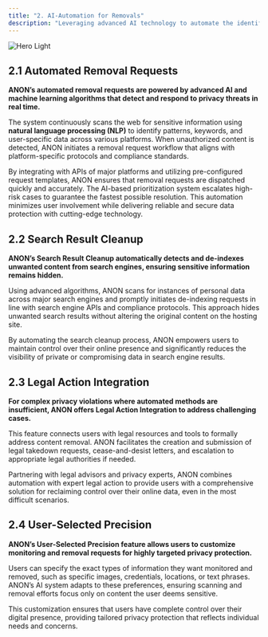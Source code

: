 ```yaml
---
title: "2. AI-Automation for Removals"
description: "Leveraging advanced AI technology to automate the identification, requesting, and confirmation of personal data removal from online sources. This minimizes manual effort and ensures faster, more efficient results."
---
```


<img alt="Hero Light" classname="block dark:hidden" src="https://assets.tina.io/487a832a-c6a0-47e2-8e72-888bc4abc2f5/Frame 1037.png" />

## 2.1 Automated Removal Requests

**ANON’s automated removal requests are powered by advanced AI and machine learning algorithms that detect and respond to privacy threats in real time.**

The system continuously scans the web for sensitive information using **natural language processing (NLP)** to identify patterns, keywords, and user-specific data across various platforms. When unauthorized content is detected, ANON initiates a removal request workflow that aligns with platform-specific protocols and compliance standards.

By integrating with APIs of major platforms and utilizing pre-configured request templates, ANON ensures that removal requests are dispatched quickly and accurately. The AI-based prioritization system escalates high-risk cases to guarantee the fastest possible resolution. This automation minimizes user involvement while delivering reliable and secure data protection with cutting-edge technology.

## 2.2 Search Result Cleanup

**ANON’s Search Result Cleanup automatically detects and de-indexes unwanted content from search engines, ensuring sensitive information remains hidden.**

Using advanced algorithms, ANON scans for instances of personal data across major search engines and promptly initiates de-indexing requests in line with search engine APIs and compliance protocols. This approach hides unwanted search results without altering the original content on the hosting site.

By automating the search cleanup process, ANON empowers users to maintain control over their online presence and significantly reduces the visibility of private or compromising data in search engine results.

## 2.3 Legal Action Integration

**For complex privacy violations where automated methods are insufficient, ANON offers Legal Action Integration to address challenging cases.**

This feature connects users with legal resources and tools to formally address content removal. ANON facilitates the creation and submission of legal takedown requests, cease-and-desist letters, and escalation to appropriate legal authorities if needed.

Partnering with legal advisors and privacy experts, ANON combines automation with expert legal action to provide users with a comprehensive solution for reclaiming control over their online data, even in the most difficult scenarios.

## 2.4 User-Selected Precision

**ANON’s User-Selected Precision feature allows users to customize monitoring and removal requests for highly targeted privacy protection.**

Users can specify the exact types of information they want monitored and removed, such as specific images, credentials, locations, or text phrases. ANON’s AI system adapts to these preferences, ensuring scanning and removal efforts focus only on content the user deems sensitive.

This customization ensures that users have complete control over their digital presence, providing tailored privacy protection that reflects individual needs and concerns.